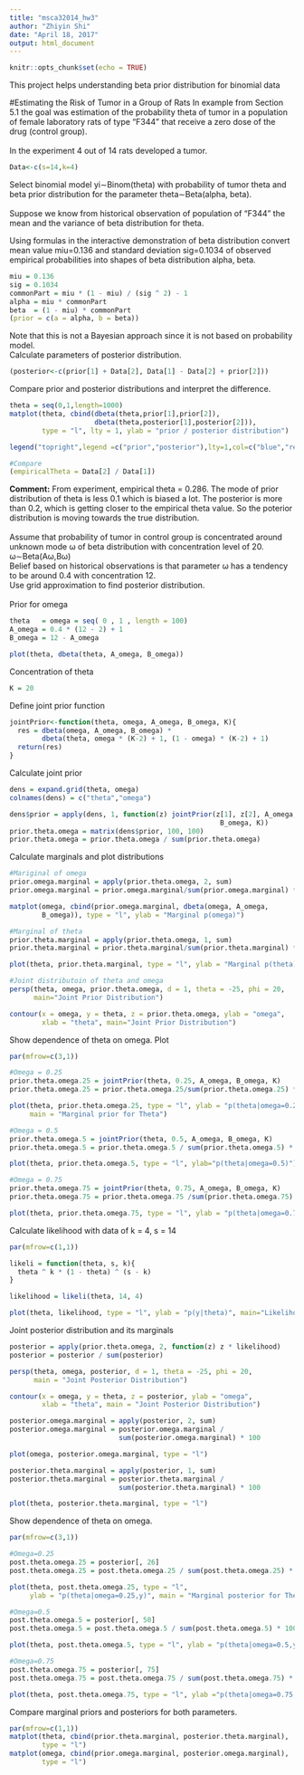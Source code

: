 ```yaml
---
title: "msca32014_hw3"
author: "Zhiyin Shi"
date: "April 18, 2017"
output: html_document
---
```


```r
knitr::opts_chunk$set(echo = TRUE)
```
This project helps understanding beta prior distribution for binomial data

#Estimating the Risk of Tumor in a Group of Rats
In example from Section 5.1 the goal was estimation of the probability theta of tumor in a population of female laboratory rats of type “F344” that receive a zero dose of the drug (control group).\
\
In the experiment 4 out of 14 rats developed a tumor.
```r
Data<-c(s=14,k=4)
```

Select binomial model yi∼Binom(theta) with probability of tumor theta and beta prior distribution for the parameter theta∼Beta(alpha, beta).\
\
Suppose we know from historical observation of population of “F344” the mean and the variance of beta distribution for theta.\

Using formulas in the interactive demonstration of beta distribution convert mean value miu=0.136 and standard deviation sig=0.1034 of observed empirical probabilities into shapes of beta distribution alpha, beta.\
```r
miu = 0.136
sig = 0.1034
commonPart = miu * (1 - miu) / (sig ^ 2) - 1
alpha = miu * commonPart
beta  = (1 - miu) * commonPart
(prior = c(a = alpha, b = beta))
```

Note that this is not a Bayesian approach since it is not based on probability model.\
Calculate parameters of posterior distribution.
```r
(posterior<-c(prior[1] + Data[2], Data[1] - Data[2] + prior[2]))
```

Compare prior and posterior distributions and interpret the difference.
```r
theta = seq(0,1,length=1000)
matplot(theta, cbind(dbeta(theta,prior[1],prior[2]),
                     dbeta(theta,posterior[1],posterior[2])),
        type = "l", lty = 1, ylab = "prior / posterior distribution")

legend("topright",legend =c("prior","posterior"),lty=1,col=c("blue","red"))

#Compare
(empiricalTheta = Data[2] / Data[1])
```
**Comment:** From experiment, empirical theta = 0.286. The mode of prior distribution of theta is less 0.1 which is biased a lot. The posterior is more than 0.2, which is getting closer to the empirical theta value. So the poterior distribution is moving towards the true distribution.\
\
Assume that probability of tumor in control group is concentrated around unknown mode ω of beta distribution with concentration level of 20.\
ω∼Beta(Aω,Bω)\
Belief based on historical observations is that parameter ω has a tendency to be around 0.4 with concentration 12.\
Use grid approximation to find posterior distribution.\
\
Prior for omega
```r
theta   = omega = seq( 0 , 1 , length = 100)
A_omega = 0.4 * (12 - 2) + 1
B_omega = 12 - A_omega

plot(theta, dbeta(theta, A_omega, B_omega))
```

Concentration of theta
```r
K = 20
```

Define joint prior function
```r
jointPrior<-function(theta, omega, A_omega, B_omega, K){
  res = dbeta(omega, A_omega, B_omega) *
        dbeta(theta, omega * (K-2) + 1, (1 - omega) * (K-2) + 1)
  return(res)
}
```

Calculate joint prior
```r
dens = expand.grid(theta, omega)
colnames(dens) = c("theta","omega")

dens$prior = apply(dens, 1, function(z) jointPrior(z[1], z[2], A_omega,
                                                    B_omega, K))
prior.theta.omega = matrix(dens$prior, 100, 100)
prior.theta.omega = prior.theta.omega / sum(prior.theta.omega)
```

Calculate marginals and plot distributions
```r
#Mariginal of omega
prior.omega.marginal = apply(prior.theta.omega, 2, sum)
prior.omega.marginal = prior.omega.marginal/sum(prior.omega.marginal) * 100

matplot(omega, cbind(prior.omega.marginal, dbeta(omega, A_omega,
        B_omega)), type = "l", ylab = "Marginal p(omega)")

#Marginal of theta
prior.theta.marginal = apply(prior.theta.omega, 1, sum)
prior.theta.marginal = prior.theta.marginal/sum(prior.theta.marginal) *100 

plot(theta, prior.theta.marginal, type = "l", ylab = "Marginal p(theta)")

#Joint distributoin of theta and omega
persp(theta, omega, prior.theta.omega, d = 1, theta = -25, phi = 20, 
      main="Joint Prior Distribution")

contour(x = omega, y = theta, z = prior.theta.omega, ylab = "omega", 
        xlab = "theta", main="Joint Prior Distribution")
```

Show dependence of theta on omega. Plot 
```r
par(mfrow=c(3,1))

#Omega = 0.25
prior.theta.omega.25 = jointPrior(theta, 0.25, A_omega, B_omega, K)
prior.theta.omega.25 = prior.theta.omega.25/sum(prior.theta.omega.25) *100

plot(theta, prior.theta.omega.25, type = "l", ylab = "p(theta|omega=0.25)",
     main = "Marginal prior for Theta")

#Omega = 0.5
prior.theta.omega.5 = jointPrior(theta, 0.5, A_omega, B_omega, K)
prior.theta.omega.5 = prior.theta.omega.5 / sum(prior.theta.omega.5) * 100

plot(theta, prior.theta.omega.5, type = "l", ylab="p(theta|omega=0.5)")

#Omega = 0.75
prior.theta.omega.75 = jointPrior(theta, 0.75, A_omega, B_omega, K)
prior.theta.omega.75 = prior.theta.omega.75 /sum(prior.theta.omega.75) *100

plot(theta, prior.theta.omega.75, type = "l", ylab = "p(theta|omega=0.75)")
```


Calculate likelihood with data of k = 4, s = 14
```r
par(mfrow=c(1,1))

likeli = function(theta, s, k){
  theta ^ k * (1 - theta) ^ (s - k)
}

likelihood = likeli(theta, 14, 4)

plot(theta, likelihood, type = "l", ylab = "p(y|theta)", main="Likelihood")
```

Joint posterior distribution and its marginals
```r
posterior = apply(prior.theta.omega, 2, function(z) z * likelihood)
posterior = posterior / sum(posterior)

persp(theta, omega, posterior, d = 1, theta = -25, phi = 20, 
      main = "Joint Posterior Distribution")

contour(x = omega, y = theta, z = posterior, ylab = "omega", 
        xlab = "theta", main = "Joint Posterior Distribution")

posterior.omega.marginal = apply(posterior, 2, sum)
posterior.omega.marginal = posterior.omega.marginal /
                           sum(posterior.omega.marginal) * 100

plot(omega, posterior.omega.marginal, type = "l")

posterior.theta.marginal = apply(posterior, 1, sum)
posterior.theta.marginal = posterior.theta.marginal /
                           sum(posterior.theta.marginal) * 100

plot(theta, posterior.theta.marginal, type = "l")
```

Show dependence of theta on omega. 
```r
par(mfrow=c(3,1))

#Omega=0.25
post.theta.omega.25 = posterior[, 26]
post.theta.omega.25 = post.theta.omega.25 / sum(post.theta.omega.25) * 100

plot(theta, post.theta.omega.25, type = "l", 
     ylab = "p(theta|omega=0.25,y)", main = "Marginal posterior for Theta")

#Omega=0.5
post.theta.omega.5 = posterior[, 50]
post.theta.omega.5 = post.theta.omega.5 / sum(post.theta.omega.5) * 100

plot(theta, post.theta.omega.5, type = "l", ylab = "p(theta|omega=0.5,y)")

#Omega=0.75
post.theta.omega.75 = posterior[, 75]
post.theta.omega.75 = post.theta.omega.75 / sum(post.theta.omega.75) * 100

plot(theta, post.theta.omega.75, type = "l", ylab ="p(theta|omega=0.75,y)")
```

Compare marginal priors and posteriors for both parameters.
```r
par(mfrow=c(1,1))
matplot(theta, cbind(prior.theta.marginal, posterior.theta.marginal),
        type = "l")
matplot(omega, cbind(prior.omega.marginal, posterior.omega.marginal), 
        type = "l")
```